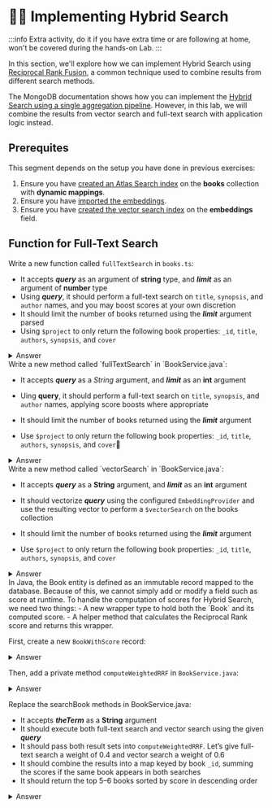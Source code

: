 
# 🦸‍♂️ Implementing Hybrid Search

:::info
Extra activity, do it if you have extra time or are following at home, won't be covered during the hands-on Lab.
:::

In this section, we'll explore how we can implement Hybrid Search using [Reciprocal Rank Fusion](https://www.mongodb.com/docs/atlas/atlas-vector-search/tutorials/reciprocal-rank-fusion/#what-is-reciprocal-rank-fusion-), a common technique used to combine results from different search methods.

The MongoDB documentation shows how you can implement the [Hybrid Search using a single aggregation pipeline](https://www.mongodb.com/docs/atlas/atlas-vector-search/tutorials/reciprocal-rank-fusion/#procedure-1). However, in this lab, we will combine the results from vector search and full-text search with application logic instead. 

## Prerequites
This segment depends on the setup you have done in previous exercises:
1. Ensure you have [created an Atlas Search index](https://mongodb-developer.github.io/search-lab/docs/search/search-index) on the **books** collection with **dynamic mappings**.
2. Ensure you have [imported the embeddings](https://mongodb-developer.github.io/search-lab/docs/vector-search/import-data). 
3. Ensure you have [created the vector search index](https://mongodb-developer.github.io/search-lab/docs/vector-search/create-index) on the **embeddings** field.

## Function for Full-Text Search 

<Tabs groupId="server">
<TabItem value="node" label="🚀 NodeJS/Express">

Write a new function called `fullTextSearch` in `books.ts`: 
- It accepts ***query*** as an argument of **string** type, and ***limit*** as an argument of **number** type
- Using ***query***, it should perform a full-text search on `title`, `synopsis`, and `author` names, and you may boost scores at your own discretion
- It should limit the number of books returned using the ***limit*** argument parsed
- Using `$project` to only return the following book properties: `_id`, `title`, `authors`, `synopsis`, and `cover`

<details>
<summary>Answer</summary>
<div>

```js
    public async fullTextSearch(query: string,limit: number): Promise<Book[]>{
        const pipeline = [
            {
              $search: {
                index: "fulltextsearch",
                compound: {
                  should: [
                    {
                      text: {
                        query,
                        path: "title",
                        score: { boost: { value: 3 } }
                      }
                    },
                    {
                        text: {
                          query,
                          path: "synopsis",
                          score: { boost: { value: 2 } }
                        }
                    },
                    {
                      text: {
                        query,
                        path: "authors.name",
                        score: { boost: { value: 2 } }
                      }
                    }
                  ]
                }
              }
            },{
              $limit: limit
            },{
              $project:{ //project only relevant fields
                title: 1, authors: 1, synopsis:1, cover:1
              }
            }
          ]
        const books = await collections?.books?.aggregate(pipeline).toArray() as Book[];
        return books;
    }

```
</div>
</details>
</TabItem>
<TabItem value="java" label="☕️ Java Spring Boot">
Write a new method called `fullTextSearch` in `BookService.java`:

- It accepts ***query*** as a *String* argument, and ***limit*** as an **int** argument

- Uing **query**, it should perform a full-text search on `title`, `synopsis`, and `author` names, applying score boosts where appropriate

- It should limit the number of books returned using the ***limit*** argument

- Use `$project` to only return the following book properties: `_id`, `title`, `authors`, `synopsis`, and `cover`
<details>
<summary>Answer</summary>
<div>
```java title='src/main/java/com/mongodb/devrel/library/domain/service/BookService.java'
public List<Book> fullTextSearch(String query, int limit) {
    AggregationOperation searchStage = context -> new Document("$search",
        new Document("index", "fulltextsearch")
            .append("compound",
                new Document("should", Arrays.asList(
                    new Document("text",
                        new Document("query", query)
                            .append("path", "title")
                            .append("score", new Document("boost", new Document("value", 3L)))),
                    new Document("text",
                        new Document("query", query)
                            .append("path", "synopsis")
                            .append("score", new Document("boost", new Document("value", 2L)))),
                    new Document("text",
                        new Document("query", query)
                            .append("path", "authors.name")
                            .append("score", new Document("boost", new Document("value", 2L))))
                ))
            )
    );
    AggregationOperation limitStage = context -> new Document("$limit", limit);
    AggregationOperation projectStage = context -> new Document("$project",
        new Document("title", 1L)
            .append("authors", 1L)
            .append("synopsis", 1L)
            .append("cover", 1L)
    );
    Aggregation aggregation = Aggregation.newAggregation(searchStage, limitStage, projectStage);
    return mongoTemplate.aggregate(aggregation, "books", Book.class).getMappedResults();
}
 
```
</div>
</details>
</TabItem>
</Tabs>
## Function for Vector Search

<Tabs groupId="server">
<TabItem value="node" label="🚀 NodeJS/Express">

Write a new function called `vectorSearch` in `books.ts`: 
- It accepts ***query*** as an argument of **string** type, and ***limit*** as an argument of **number** type
- It should vectorize the ***query*** and use resulting vector to perform a vector search on **books** collection.
- It should limit the number of books returned using the **limit** argument parsed
- Using `$project` to only return the following book properties: `_id`, `title`, `authors`, `synopsis`, and `cover``

<details>
<summary>Answer</summary>
<div>

```js
    public async vectorSearch(query: string, limit: number): Promise<Book[]>{
        const vector = await getEmbeddings(query);
        const pipeline = [
            {
                $vectorSearch: {
                  queryVector:  vector,
                  path: 'embeddings',
                  numCandidates: 100,
                  index: 'vectorsearch',
                  limit: limit,
                }
            },{
                $project:{ //project only relevant fields
                  title: 1, authors: 1, synopsis:1, cover:1
                }
            }
          ]
        const books = await collections?.books?.aggregate(pipeline).toArray() as Book[];
        return books;
    }

```
</div>
</details>


</TabItem>
<TabItem value="java" label="☕️ Java Spring Boot">
Write a new method called `vectorSearch` in `BookService.java`:

- It accepts ***query*** as a **String** argument, and ***limit*** as an **int** argument

- It should vectorize ***query*** using the configured `EmbeddingProvider`
and use the resulting vector to perform a `$vectorSearch` on the books collection

- It should limit the number of books returned using the ***limit*** argument

- Use `$project` to only return the following book properties: `_id`, `title`, `authors`, `synopsis`, and `cover`

<details>
<summary>Answer</summary>
<div>
```java title='src/main/java/com/mongodb/devrel/library/domain/service/BookService.java'
public List<Book> vectorSearch(String query, int limit) {
        List<Double> vector = embeddingProvider.getEmbeddings(query);

        AggregationOperation searchStage = context ->
                new Document("$vectorSearch",
                        new Document("index", "vectorsearch")
                                .append("path", "embeddings")
                                .append("queryVector", vector)
                                .append("numCandidates", 100)
                                .append("limit", limit)
                );

        AggregationOperation projectStage = context ->
                new Document("$project",
                        new Document("title", 1L)
                                .append("authors", 1L)
                                .append("synopsis", 1L)
                                .append("cover", 1L)
                );

        Aggregation aggregation = Aggregation.newAggregation(searchStage, projectStage);

        return mongoTemplate.aggregate(aggregation, "books", Book.class).getMappedResults();
    }
```
</div>
</details>

</TabItem>
</Tabs>


## Function to compute Weighted [Reciprocal Rank Fusion](https://www.mongodb.com/docs/atlas/atlas-vector-search/tutorials/reciprocal-rank-fusion/#what-is-reciprocal-rank-fusion-)

Atlas full-text search and vector search, by default, returns documents sorted by their relevancy score from highest to lowest i.e. they are ranked by default.

A reciprocal rank score is given by `1 / (RANK * RANK_CONSTANT)`. A **RANK_CONSTANT** (typically about 60), prevents the case of `1/0` where **RANK** is 0, and smoothens the scores so that it is not too heavily skewed towards higher ranked documents.

You may give different weightage to full-text search versus vector search by multiplying the scores with a different weight.

<Tabs groupId="server">
<TabItem value="node" label="🚀 NodeJS/Express">

Write a new private function called `computeWeightedRRF` in `books.ts`: 

- It accepts ***books*** as an argument of **Book[]** type, and ***weight*** as an argument of **number** type
- It should compute the Reciprocal Rank score based on its position in the array (the first book in the array should be ranked 0).
- Mulitply the score further by the given ***weight*** and store the resultant score as `score` back into the book object.

<details>
<summary>Answer</summary>
<div>

```js
    private computeWeightedRRF(books: Book[], weight: number): void{
        const RANK_CONSTANT = 60;
        books.forEach((book,i)=>{
            book['score'] = weight*1/(i+RANK_CONSTANT)
            return book;
        })
    }
```
</div>
</details>

</TabItem>
<TabItem value="java" label="☕️ Java Spring Boot">
In Java, the Book entity is defined as an immutable record mapped to the database.
Because of this, we cannot simply add or modify a field such as score at runtime.
To handle the computation of scores for Hybrid Search, we need two things:
- A new wrapper type to hold both the `Book` and its computed score.
- A helper method that calculates the Reciprocal Rank score and returns this wrapper.

First, create a new `BookWithScore` record:
<details>
<summary>Answer</summary>
<div>
```java title='src/main/java/com/mongodb/devrel/library/domain/model/BookWithScore.java'
  public record BookWithScore(Book book, double score) {}
```
</div>
</details>

Then, add a private method `computeWeightedRRF` in `BookService.java`:
<details>
<summary>Answer</summary>
<div>
```java title='src/main/java/com/mongodb/devrel/library/domain/service/BookService.java'
private List<BookWithScore> computeWeightedRRF(List<Book> books, double weight) {
    final int RANK_CONSTANT = 60;
    List<BookWithScore> scoredBooks = new ArrayList<>();

    for (int i = 0; i < books.size(); i++) {
        Book book = books.get(i);
        double score = weight * (1.0 / (i + RANK_CONSTANT));
        scoredBooks.add(new BookWithScore(book, score));
    }

    return scoredBooks;
}
```
</div>
</details>
- It accepts books as a `List<Book>` argument, and weight as a double argument
- It computes the Reciprocal Rank score based on each book’s position in the list (the first book has rank 0)
- It multiplies the `score` by the given weight
- It returns a list of `BookWithScore` objects

</TabItem>
</Tabs>

## Function to perform Hybrid Search
The final thing we need to do is to combine the scores by summing the scores from both types of searches. 
If the same book is found in two searches, the score should be summed up giving it a higher score.

<Tabs groupId="server">
<TabItem value="node" label="🚀 NodeJS/Express">

Replace the `searchBooks` function in `books.ts`:
- It accepts ***query*** as an argument of **string** type
- It should execute both full-text search and vector search based on the ***query***
- It should parse both results into the `computeWeightedRRF`. Lets give full-text search a weight of **0.5** and vector search a weight of **0.5**.
- Sum the two scores from both sets of results, re-rank the books based on the new scores and return the **top 5** books

<details>
<summary>Answer</summary>
<div>

```js
    public async searchBooks(query: string): Promise<Book[]> {
        const VECTOR_WEIGHT = 0.6;
        const FULL_TEXT_WEIGHT = 0.4;
        const SEARCH_LIMIT = 6

        //run full text search and vector search separately
        const [fts_results,vs_results] = await Promise.all([
            this.fullTextSearch(query, SEARCH_LIMIT),
            this.vectorSearch(query, SEARCH_LIMIT)
        ])

        //compute weighted Reciprocal Rank Fusion on both results
        this.computeWeightedRRF(fts_results, FULL_TEXT_WEIGHT)
        this.computeWeightedRRF(vs_results, VECTOR_WEIGHT)

        //aggregate both arrays to a single map using _id as a key
        const documentMap = [...fts_results,...vs_results].reduce((map,book:any)=>{
            if(map.hasOwnProperty(book._id)){
                map[book._id].score += book.score;
            }else{
                map[book._id] = book;
            }
            return map;
        },{})

        //transform map back to an array
        const books = Object.keys(documentMap).map(k=>documentMap[k]);

        //return books with the highest scores
        const topBooks = books.sort((a,b)=>b.score-a.score).slice(0,SEARCH_LIMIT);
        return topBooks;
      }
```
</div>
</details>
</TabItem>
<TabItem value="java" label="☕️ Java Spring Boot">

Replace the searchBook methods in BookService.java:

- It accepts ***theTerm*** as a **String** argument
- It should execute both full-text search and vector search using the given ***query***
- It should pass both result sets into `computeWeightedRRF`. Let’s give full-text search a weight of 0.4 and vector search a weight of 0.6
- It should combine the results into a map keyed by book `_id`, summing the scores if the same book appears in both searches
- It should return the top 5–6 books sorted by score in descending order
<details>
<summary>Answer</summary>
<div>
```java title='src/main/java/com/mongodb/devrel/library/domain/service/BookService.java'
public List<Book> searchBooks(String theTerm) {
    final double VECTOR_WEIGHT = 0.6;
    final double FULL_TEXT_WEIGHT = 0.4;
    final int SEARCH_LIMIT = 6;

    List<Book> ftsResults = fullTextSearch(theTerm, SEARCH_LIMIT);
    List<Book> vsResults = vectorSearch(theTerm, SEARCH_LIMIT);

    List<BookWithScore> scoredFts = computeWeightedRRF(ftsResults, FULL_TEXT_WEIGHT);
    List<BookWithScore> scoredVs = computeWeightedRRF(vsResults, VECTOR_WEIGHT);

    Map<String, Double> scoreMap = new HashMap<>();
    Map<String, Book> bookMap = new HashMap<>();

    Stream.concat(scoredFts.stream(), scoredVs.stream())
            .forEach(bws -> {
                String id = bws.book().id();
                bookMap.putIfAbsent(id, bws.book());
                scoreMap.merge(id, bws.score(), Double::sum);
            });

    return scoreMap.entrySet().stream()
            .sorted(Map.Entry.<String, Double>comparingByValue().reversed())
            .limit(SEARCH_LIMIT)
            .map(entry -> bookMap.get(entry.getKey()))
            .toList();
}
```
</div>
</details>
</TabItem>
</Tabs>

